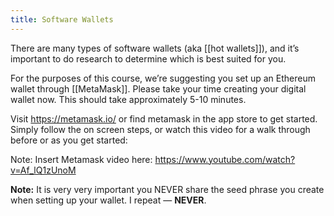 ```yaml
---
title: Software Wallets
---
```


There are many types of software wallets (aka [[hot wallets]]), and it’s important to do research to determine which is best suited for you.
 
For the purposes of this course, we’re suggesting you set up an Ethereum wallet through [[MetaMask]]. Please take your time creating your digital wallet now. This should take approximately 5-10 minutes. 
 
Visit https://metamask.io/ or find metamask in the app store to get started. Simply follow the on screen steps, or watch this video for a walk through before or as you get started:

Note: Insert Metamask video here: https://www.youtube.com/watch?v=Af_lQ1zUnoM

**Note:** It is very very important you NEVER share the seed phrase you create when setting up your wallet. I repeat — **NEVER**. 

